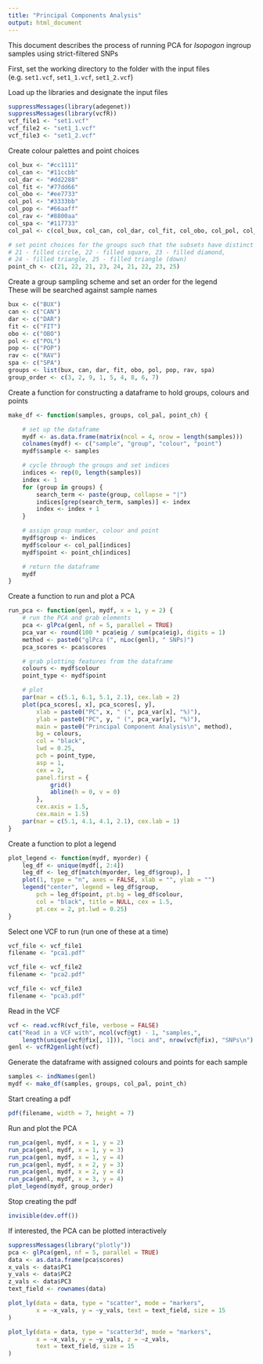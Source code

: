 ```yaml
---
title: "Principal Components Analysis"
output: html_document
---
```


This document describes the process of running PCA for *Isopogon* ingroup samples using strict-filtered SNPs

First, set the working directory to the folder with the input files (e.g. `set1.vcf`, `set1_1.vcf`, `set1_2.vcf`)

Load up the libraries and designate the input files  
```r
suppressMessages(library(adegenet))
suppressMessages(library(vcfR))
vcf_file1 <- "set1.vcf"
vcf_file2 <- "set1_1.vcf"
vcf_file3 <- "set1_2.vcf"
```

Create colour palettes and point choices  
```r
col_bux <- "#cc1111"
col_can <- "#11ccbb"
col_dar <- "#dd2288"
col_fit <- "#77dd66"
col_obo <- "#ee7733"
col_pol <- "#3333bb"
col_pop <- "#66aaff"
col_rav <- "#8800aa"
col_spa <- "#117733"
col_pal <- c(col_bux, col_can, col_dar, col_fit, col_obo, col_pol, col_pop, col_rav, col_spa)

# set point choices for the groups such that the subsets have distinct shapes in them
# 21 - filled circle, 22 - filled square, 23 - filled diamond,
# 24 - filled triangle, 25 - filled triangle (down)
point_ch <- c(21, 22, 21, 23, 24, 21, 22, 23, 25)
```

Create a group sampling scheme and set an order for the legend   
These will be searched against sample names  
```r
bux <- c("BUX")
can <- c("CAN")
dar <- c("DAR")
fit <- c("FIT")
obo <- c("OBO")
pol <- c("POL")
pop <- c("POP")
rav <- c("RAV")
spa <- c("SPA")
groups <- list(bux, can, dar, fit, obo, pol, pop, rav, spa)
group_order <- c(3, 2, 9, 1, 5, 4, 8, 6, 7)
```

Create a function for constructing a dataframe to hold groups, colours and points  
```r
make_df <- function(samples, groups, col_pal, point_ch) {

	# set up the dataframe
	mydf <- as.data.frame(matrix(ncol = 4, nrow = length(samples)))
	colnames(mydf) <- c("sample", "group", "colour", "point")
	mydf$sample <- samples

	# cycle through the groups and set indices
	indices <- rep(0, length(samples))
	index <- 1
	for (group in groups) {
		search_term <- paste(group, collapse = "|")
		indices[grep(search_term, samples)] <- index
		index <- index + 1
	}

	# assign group number, colour and point
	mydf$group <- indices
	mydf$colour <- col_pal[indices]
	mydf$point <- point_ch[indices]

	# return the dataframe
	mydf
}
```

Create a function to run and plot a PCA
```r
run_pca <- function(genl, mydf, x = 1, y = 2) {
	# run the PCA and grab elements
	pca <- glPca(genl, nf = 5, parallel = TRUE)
	pca_var <- round(100 * pca$eig / sum(pca$eig), digits = 1)
	method <- paste0("glPca (", nLoc(genl), " SNPs)")
	pca_scores <- pca$scores

	# grab plotting features from the dataframe
	colours <- mydf$colour
	point_type <- mydf$point

	# plot
	par(mar = c(5.1, 6.1, 5.1, 2.1), cex.lab = 2)
	plot(pca_scores[, x], pca_scores[, y],
		xlab = paste0("PC", x, " (", pca_var[x], "%)"),
		ylab = paste0("PC", y, " (", pca_var[y], "%)"),
		main = paste0("Principal Component Analysis\n", method),
		bg = colours,
		col = "black",
		lwd = 0.25,
		pch = point_type,
		asp = 1,
		cex = 2,
		panel.first = {
			grid()
			abline(h = 0, v = 0)
		},
		cex.axis = 1.5,
		cex.main = 1.5)
	par(mar = c(5.1, 4.1, 4.1, 2.1), cex.lab = 1)
}
```

Create a function to plot a legend
```r
plot_legend <- function(mydf, myorder) {
	leg_df <- unique(mydf[, 2:4])
	leg_df <- leg_df[match(myorder, leg_df$group), ]
	plot(1, type = "n", axes = FALSE, xlab = "", ylab = "")
	legend("center", legend = leg_df$group,
		pch = leg_df$point, pt.bg = leg_df$colour,
		col = "black", title = NULL, cex = 1.5,
		pt.cex = 2, pt.lwd = 0.25)
}
```

Select one VCF to run (run one of these at a time)  
```r
vcf_file <- vcf_file1
filename <- "pca1.pdf"
```
```r
vcf_file <- vcf_file2
filename <- "pca2.pdf"
```
```r
vcf_file <- vcf_file3
filename <- "pca3.pdf"
```

Read in the VCF  
```r
vcf <- read.vcfR(vcf_file, verbose = FALSE)
cat("Read in a VCF with", ncol(vcf@gt) - 1, "samples,",
	length(unique(vcf@fix[, 1])), "loci and", nrow(vcf@fix), "SNPs\n")
genl <-	vcfR2genlight(vcf)
```

Generate the dataframe with assigned colours and points for each sample  
```r
samples <- indNames(genl)
mydf <- make_df(samples, groups, col_pal, point_ch)
```

Start creating a pdf
```r
pdf(filename, width = 7, height = 7)
```

Run and plot the PCA
```r
run_pca(genl, mydf, x = 1, y = 2)
run_pca(genl, mydf, x = 1, y = 3)
run_pca(genl, mydf, x = 1, y = 4)
run_pca(genl, mydf, x = 2, y = 3)
run_pca(genl, mydf, x = 2, y = 4)
run_pca(genl, mydf, x = 3, y = 4)
plot_legend(mydf, group_order)
```

Stop creating the pdf
```r
invisible(dev.off())
```

If interested, the PCA can be plotted interactively
```r
suppressMessages(library("plotly"))
pca <- glPca(genl, nf = 5, parallel = TRUE)
data <- as.data.frame(pca$scores)
x_vals <- data$PC1
y_vals <- data$PC2
z_vals <- data$PC3
text_field <- rownames(data)
```

```r
plot_ly(data = data, type = "scatter", mode = "markers",
		x = ~x_vals, y = ~y_vals, text = text_field, size = 15
)
```

```r
plot_ly(data = data, type = "scatter3d", mode = "markers",
		x = ~x_vals, y = ~y_vals, z = ~z_vals,
		text = text_field, size = 15
)
```


